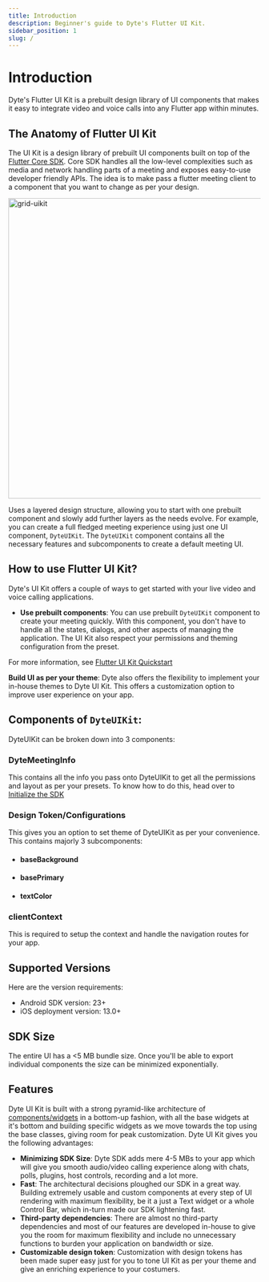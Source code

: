 ```yaml
---
title: Introduction
description: Beginner's guide to Dyte's Flutter UI Kit.
sidebar_position: 1
slug: /
---
```


# Introduction

Dyte's Flutter UI Kit is a prebuilt design library of UI components that makes it easy to integrate video and voice calls into any Flutter app within minutes.

## The Anatomy of Flutter UI Kit

The UI Kit is a design library of prebuilt UI components built on top of the [Flutter Core SDK](/flutter-core). Core SDK handles all the low-level complexities such as media and network handling parts of a meeting and exposes easy-to-use developer friendly APIs. The idea is to make pass a flutter meeting client to a component that you want to change as per your design.

<img
  src="/static/ui-kit/1.x.x/atomic-design.svg"
  width="800"
  height="600"
  alt="grid-uikit"
  className="comps-uikit"
/>

Uses a layered design structure, allowing you to start with one prebuilt component and slowly add further layers as the needs evolve. For example, you can create a full fledged meeting experience using just one UI component, `DyteUIKit`. The `DyteUIKit` component contains all the necessary features and subcomponents to create a default meeting UI.

## How to use Flutter UI Kit?

Dyte's UI Kit offers a couple of ways to get started with your live video and voice calling applications.

- **Use prebuilt components**: You can use prebuilt `DyteUIKit` component to create your meeting quickly. With this component, you don't have to handle all the states, dialogs, and other aspects of managing the application. The UI Kit also respect your permissions and theming configuration from the preset.

For more information, see [Flutter UI Kit Quickstart](/flutter/quickstart)

**Build UI as per your theme**: Dyte also offers the flexibility to implement your in-house themes to Dyte UI Kit. This offers a customization option to improve user experience on your app.

## Components of `DyteUIKit`:

DyteUIKit can be broken down into 3 components:

### DyteMeetingInfo

This contains all the info you pass onto DyteUIKit to get all the permissions and layout as per your presets. To know how to do this, head over to [Initialize the SDK](https://docs.dyte.io/flutter-core#step-2-initialize-the-sdk)

### Design Token/Configurations

This gives you an option to set theme of DyteUIKit as per your convenience. This contains majorly 3 subcomponents:

- #### baseBackground
- #### basePrimary
- #### textColor

### clientContext

This is required to setup the context and handle the navigation routes for your app.

## Supported Versions

Here are the version requirements:

- Android SDK version: 23+
- iOS deployment version: 13.0+

## SDK Size

The entire UI has a <5 MB bundle size. Once you'll be able to export individual components the size can be minimized exponentially.

## Features

Dyte UI Kit is built with a strong pyramid-like architecture of [components/widgets](https://docs.flutter.dev/ui/widgets-intro) in a bottom-up fashion, with all the base widgets at it's bottom and building specific widgets as we move towards the top using the base classes, giving room for peak customization.
Dyte UI Kit gives you the following advantages:

- **Minimizing SDK Size**: Dyte SDK adds mere 4-5 MBs to your app which will give you smooth audio/video calling experience along with chats, polls, plugins, host controls, recording and a lot more.
- **Fast**: The architectural decisions ploughed our SDK in a great way. Building extremely usable and custom components at every step of UI rendering with maximum flexibility, be it a just a Text widget or a whole Control Bar, which in-turn made our SDK lightening fast.
- **Third-party dependencies**: There are almost no third-party dependencies and most of our features are developed in-house to give you the room for maximum flexibility and include no unnecessary functions to burden your application on bandwidth or size.
- **Customizable design token**: Customization with design tokens has been made super easy just for you to tone UI Kit as per your theme and give an enriching experience to your costumers.
